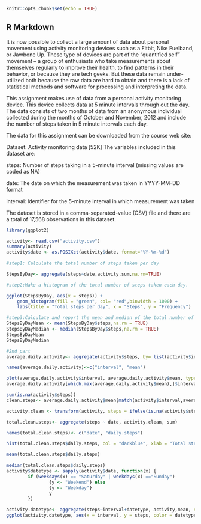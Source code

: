 

```r
knitr::opts_chunk$set(echo = TRUE)
```

## R Markdown
It is now possible to collect a large amount of data about personal movement using activity monitoring devices such as a Fitbit, Nike Fuelband, or Jawbone Up. These type of devices are part of the “quantified self” movement – a group of enthusiasts who take measurements about themselves regularly to improve their health, to find patterns in their behavior, or because they are tech geeks. But these data remain under-utilized both because the raw data are hard to obtain and there is a lack of statistical methods and software for processing and interpreting the data.

This assignment makes use of data from a personal activity monitoring device. This device collects data at 5 minute intervals through out the day. The data consists of two months of data from an anonymous individual collected during the months of October and November, 2012 and include the number of steps taken in 5 minute intervals each day.

The data for this assignment can be downloaded from the course web site:

Dataset: Activity monitoring data [52K] The variables included in this dataset are:

steps: Number of steps taking in a 5-minute interval (missing values are coded as NA)

date: The date on which the measurement was taken in YYYY-MM-DD format

interval: Identifier for the 5-minute interval in which measurement was taken

The dataset is stored in a comma-separated-value (CSV) file and there are a total of 17,568 observations in this dataset.


```r
library(ggplot2)

activity<- read.csv("activity.csv")
summary(activity)
activity$date <- as.POSIXct(activity$date, format="%Y-%m-%d")
 
#step1: Calculate the total number of steps taken per day

StepsByDay<- aggregate(steps~date,activity,sum,na.rm=TRUE)

#step2:Make a histogram of the total number of steps taken each day.

ggplot(StepsByDay, aes(x = steps)) +
    geom_histogram(fill = "green", col= "red",binwidth = 1000) +
    labs(title = "Total steps per day", x = "Steps", y = "Frequency")

#step3:Calculate and report the mean and median of the total number of steps taken per day
StepsByDayMean <- mean(StepsByDay$steps,na.rm = TRUE)
StepsByDayMedian <- median(StepsByDay$steps,na.rm = TRUE)
StepsByDayMean
StepsByDayMedian

#2nd part
average.daily.activity<- aggregate(activity$steps, by= list(activity$interval), FUN = mean , na.rm = TRUE)

names(average.daily.activity)<-c("interval", "mean")

plot(average.daily.activity$interval, average.daily.activity$mean, type = "l", xlab = "Interval", ylab = "Average number of steps", main = "Average number of steps per interval")
average.daily.activity[which.max(average.daily.activity$mean),]$interval

sum(is.na(activity$steps))
clean.steps<- average.daily.activity$mean[match(activity$interval,average.daily.activity$interval)]

activity.clean <- transform(activity, steps = ifelse(is.na(activity$steps), yes = clean.steps, no = activity$steps))

total.clean.steps<- aggregate(steps ~ date, activity.clean, sum)

names(total.clean.steps)<- c("date", "daily.steps")

hist(total.clean.steps$daily.steps, col = "darkblue", xlab = "Total steps per day", ylim = c(0,30), main = "Total number of steps taken each day", breaks = seq(0,25000,by=2500))

mean(total.clean.steps$daily.steps)

median(total.clean.steps$daily.steps)
activity$datetype <- sapply(activity$date, function(x) {
        if (weekdays(x) == "Saturday" | weekdays(x) =="Sunday") 
                {y <- "Weekend"} else 
                {y <- "Weekday"}
                y
        })

activity.datetype<- aggregate(steps~interval+datetype, activity,mean, na.rm =TRUE)
ggplot(activity.datetype, aes(x = interval, y = steps, color = datetype))+ geom_line() + labs(title = "Average daily steps by date type", x = "Interval", y = "Average number of steps") + facet_wrap(~datetype, ncol = 1, nrow = 2) 
```


